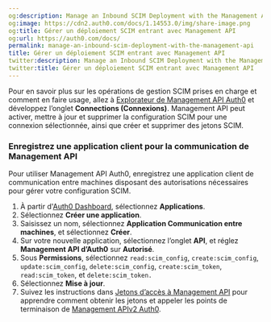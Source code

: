 ```yaml
---
og:description: Manage an Inbound SCIM Deployment with the Management API
og:image: https://cdn2.auth0.com/docs/1.14553.0/img/share-image.png
og:title: Gérer un déploiement SCIM entrant avec Management API
og:url: https://auth0.com/docs/
permalink: manage-an-inbound-scim-deployment-with-the-management-api
title: Gérer un déploiement SCIM entrant avec Management API
twitter:description: Manage an Inbound SCIM Deployment with the Management API
twitter:title: Gérer un déploiement SCIM entrant avec Management API
---
```


Pour en savoir plus sur les opérations de gestion SCIM prises en charge et comment en faire usage, allez à [Explorateur de Management API Auth0](https://auth0.com/docs/api/management/v2) et développez l’onglet **Connections (Connexions)**. Management API peut activer, mettre à jour et supprimer la configuration SCIM pour une connexion sélectionnée, ainsi que créer et supprimer des jetons SCIM.

### **Enregistrez une application client pour la communication de Management API**

Pour utiliser Management API Auth0, enregistrez une application client de communication entre machines disposant des autorisations nécessaires pour gérer votre configuration SCIM.

1. À partir d'[Auth0 Dashboard](%24%7Bmanage_url%7D/#/), sélectionnez **Applications**.
2. Sélectionnez **Créer une application**.
3. Saisissez un nom, sélectionnez **Application Communication entre machines**, et sélectionnez **Créer**.
4. Sur votre nouvelle application, sélectionnez l’onglet **API**, et réglez **Management API d’Auth0** sur **Autorisé**.
5. Sous **Permissions**, sélectionnez `read:scim_config`, `create:scim_config`, `update:scim_config`, `delete:scim_config`, `create:scim_token`, `read:scim_token`, et `delete:scim_token.`
6. Sélectionnez **Mise à jour**.
7. Suivez les instructions dans [Jetons d’accès à Management API](/security/tokens/access-tokens/management-api-access-tokens) pour apprendre comment obtenir les jetons et appeler les points de terminaison de [Management APIv2 Auth0](https://auth0.com/docs/api/management/v2/connections/post-scim-configuration).